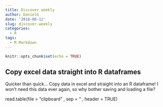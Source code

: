 ```yaml
---
title: Discover weekly
author: DanielG
date: '2018-08-12'
slug: discover-weekly
categories:
  - R
tags:
  - R Markdown
---
```


```r
knitr::opts_chunk$set(echo = TRUE)
```


## Copy excel data straight into R dataframes

Quicker than quick... Copy data in excel and straight into an R dataframe! I won't need this data ever again, so why bother saving and loading a file?

read.table(file = "clipboard" , sep = "\t" , header = TRUE)